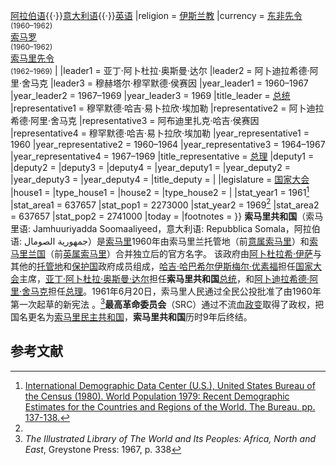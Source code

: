 {{noteTA
|G1=Country
|1=zh:索馬里語;zh-hans:索马里语;zh-hk:索馬里語;zh-tw:索馬利語;
}}
{{Infobox former country
|native_name            = Jamhuuriyadda Soomaaliyeed<br>جمهورية الصومال<br>''Jumhūriyyat aṣ-Ṣūmāl''
|conventional_long_name = 索马里共和国
|common_name            = 索马里
|continent              = 非洲
|region                 = 非洲之角
|country                = 索马里
|era                    = 冷战
|status                 = 
|status_text            = 
|empire                 = 
|government_type        = [[共和国|共和国]]
|
|event_start            = 从[[英国|联合王国]]和[[意大利|意大利]]独立（[[索马里独立日|宣告独立]]）
|date_start             = 6月1日
|year_start             = 1960年
|event_end              = 政变
|date_end               = 10月21日
|year_end               = 1969年
|event1                 = 
|date_event1            = 
|event2                 = 
|date_event2            = 
|event3                 = 
|date_event3            = 
|event4                 = 
|date_event4            = 
|event_pre              = 
|date_pre               = 
|event_post             = 
|date_post              = 
|
|p1                     = 意属索马里
|flag_p1                = Flag of Somalia.svg
|p2                     = 索马里兰国 (1960年)
|flag_p2                = Flag of Somalia.svg
|s1                     = 索马里民主共和国
|flag_s1                = Flag of Somalia.svg
|image_flag             = Flag of Somalia.svg
|flag_alt               = 
|flag                   = 
|flag_type              = 
|image_coat             = Coat of arms of Somalia.svg
|coat_alt               = 
|symbol                 = 
|symbol_type            = 
|image_map              = Somalia (orthographic projection)-Blue version.svg
|image_map_alt          = 200px
|image_map_caption      = {{flag|Somalia}}共和国最大的领土范围
|capital                = [[摩加迪沙|摩加迪沙]]
|latd= 2|latm= 2|latNS= N|longd= 45|longm= 21|longEW= E
|national_motto         = 
|national_anthem        = [https://en.wikipedia.org/wiki/National_anthem_of_Somalia_(1960-2000) 索马里共和国国歌]
|common_languages       = [[索马里语|索马里语]]{{·}}[[阿拉伯语|阿拉伯语]]{{·}}[[意大利语|意大利语]]{{·}}[[英语|英语]]
|religion               = [[伊斯兰教|伊斯兰教]]
|currency               = [[东非先令|东非先令]]<br><small>(1960–1962)</small><br>[[意属索马里索马罗|索马罗]]<br><small>(1960–1962)</small><br>[[索马里先令|索马里先令]]<br><small>(1962–1969)</small>
|
|leader1                = 亚丁·阿卜杜拉·奥斯曼·达尔
|leader2                = 阿卜迪拉希德·阿里·舍马克
|leader3                = 穆赫塔尔·穆罕默德·侯赛因
|year_leader1           = 1960–1967
|year_leader2           = 1967–1969
|year_leader3           = 1969
|title_leader           = [[索马里总统|总统]]
|representative1        = 穆罕默德·哈吉·易卜拉欣·埃加勒
|representative2        = 阿卜迪拉希德·阿里·舍马克
|representative3        = 阿布迪里扎克·哈吉·侯赛因
|representative4        = 穆罕默德·哈吉·易卜拉欣·埃加勒
|year_representative1   = 1960
|year_representative2   = 1960–1964
|year_representative3   = 1964–1967
|year_representative4   = 1967–1969
|title_representative   = [[索马里总理|总理]]
|deputy1                = 
|deputy2                = 
|deputy3                = 
|deputy4                = 
|year_deputy1           = 
|year_deputy2           = 
|year_deputy3           = 
|year_deputy4           = 
|title_deputy           = 
|
|legislature            = [[索马里议会|国家大会]]
|house1                 = 
|type_house1            = 
|house2                 = 
|type_house2            = 
|
|stat_year1             = 1961<ref name="WP">[http://books.google.com/books?id=rG5meGzRsd0C&pg=PA138&hl=en&source=gbs_toc_r&cad=4#v=onepage&q&f=false International Demographic Data Center (U.S.), United States Bureau of the Census (1980). World Population 1979: Recent Demographic Estimates for the Countries and Regions of the World. The Bureau. pp. 137-138.]</ref>
|stat_area1             = 637657
|stat_pop1              = 2273000
|stat_year2             = 1969<ref name="WP"/>
|stat_area2             = 637657
|stat_pop2              = 2741000
|today                  = {{flag|Somalia}}
|footnotes              = 
}}
'''索马里共和国'''（索马里语: Jamhuuriyadda Soomaaliyeed，意大利语: Repubblica Somala，阿拉伯语: جمهورية الصومال）是[[索马里|索马里]]1960年由索马里兰托管地（前[[意属索马里|意属索马里]]）和[[索马里兰国|索马里兰国]]（前[[英属索马里|英属索马里]]）合并独立后的官方名字。 该政府由[[阿卜杜拉希·伊萨|阿卜杜拉希·伊萨]]与其他的[[联合国托管领土|托管地]]和[[保护国|保护国]]政府成员组成，[[哈吉·哈巴希尔伊斯梅尔·优素福|哈吉·哈巴希尔伊斯梅尔·优素福]]担任[[索马里议会|国家大会]]主席，[[亚丁·阿卜杜拉·奥斯曼·达尔|亚丁·阿卜杜拉·奥斯曼·达尔]]担任'''索马里共和国'''[[索马里总统|总统]]，和[[阿卜迪拉希德·阿里·舍马克|阿卜迪拉希德·阿里·舍马克]]担任[[索马里总理|总理]]。1961年6月20日，索马里人民通过全民公投批准了由1960年第一次起草的新宪法 。<ref>''The Illustrated Library of The World and Its Peoples: Africa, North and East'', Greystone Press: 1967, p. 338</ref>'''最高革命委员会'''（SRC）通过不流血[[政变|政变]]取得了政权，把国名更名为[[索馬里民主共和國|索马里民主共和国]]，'''索马里共和国'''历时9年后终结。

== 参考文献 ==
{{reflist}}